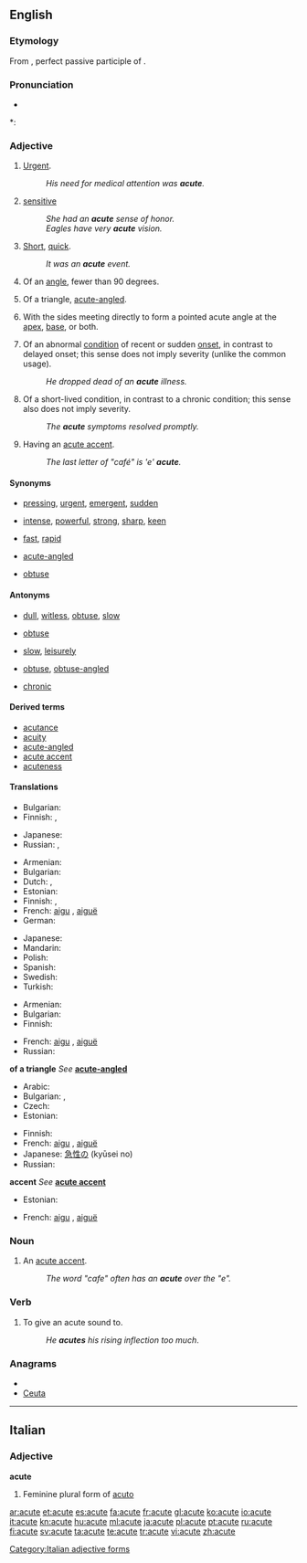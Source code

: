 ==English==

===Etymology===
From {{etyl|la}} {{term|acutus|acūtus|sharp|lang=la}}, perfect passive participle of {{term|acuo|acuō|sharpen, make sharp|lang=la}}.

===Pronunciation===
* {{audio|en-us-acute.ogg|Audio (US)}}

*: {{rhymes|uːt}}

===Adjective===
{{en-adj|'''more acute''' or '''[[acuter]]'''|'''most acute''' or '''[[acutest]]'''}}

# [[urgent|Urgent]].
#: ''His need for medical attention was '''acute'''.''
# [[sensitive]]
#: ''She had an '''acute''' sense of honor.''
#: ''Eagles have very '''acute''' vision.''
# [[short|Short]], [[quick]].
#: ''It was an '''acute''' event.''
# {{geometry}} Of an [[angle]], fewer than 90 degrees.
# {{geometry}} Of a triangle, [[acute-angled]].
# {{botany|of leaves}} With the sides meeting directly to form a pointed acute angle at the [[apex]], [[base]], or both.
# {{medicine}} Of an abnormal [[condition]] of recent or sudden [[onset]], in contrast to delayed onset; this sense does not imply severity (unlike the common usage).
#: ''He dropped dead of an '''acute''' illness.''
# {{medicine}} Of a short-lived condition, in contrast to a chronic condition; this sense also does not imply severity.
#: ''The '''acute''' symptoms resolved promptly.''
# {{context|after a letter}} Having an [[acute accent]].
#: ''The last letter of "café" is 'e' '''acute'''.''

====Synonyms====
* {{sense|urgent}} [[pressing]], [[urgent]], [[emergent]], [[sudden]]
* {{sense|sensitive}} [[intense]], [[powerful]], [[strong]], [[sharp]], [[keen]]
* {{sense|quick}} [[fast]], [[rapid]]
* {{sense|triangle}} [[acute-angled]]
* {{sense|leaf shape}} [[obtuse]]

====Antonyms====
* {{sense|sensitive}} [[dull]], [[witless]], [[obtuse]], [[slow]]
* {{sense|angle}} [[obtuse]]
* {{sense|quick}} [[slow]], [[leisurely]]
* {{sense|triangle}} [[obtuse]], [[obtuse-angled]]
* {{sense|medicine: condition}} [[chronic]]

====Derived terms====
* [[acutance]]
* [[acuity]]
* [[acute-angled]]
* [[acute accent]]
* [[acuteness]]

====Translations====

{{trans-top|urgent}}
* Bulgarian: {{t|bg|остър}}
* Finnish: {{t+|fi|akuutti}}, {{t-|fi|kiireinen}}
{{trans-mid}}
* Japanese: {{t-|ja|せつじつ|tr=satsujitsu}}
* Russian: {{t|ru|срочный|tr=sróčnyj}}, {{t|ru|неотложный|tr=n'eotlóžnyj}}
{{trans-bottom}}

{{trans-top|intense}}
* Armenian: {{t|hy|սուր|tr=sur|sc=Armn}}
* Bulgarian: {{t|bg|интензивен}}
* Dutch: {{t+|nl|acuut}},  {{t+|nl|scherp}}
* Estonian: {{t|et|äge}}
* Finnish: {{t+|fi|tarkka}}, {{t+|fi|terävä}}
* French: [[aigu]] {{m}}, [[aiguë]]<!--sic: the diaeresis is on the "e"--> {{f}}
* German: {{t+|de|scharf}}
{{trans-mid}}
* Japanese: {{t-|ja|せつじつ|tr=satsujitsu}}
* Mandarin: {{t-|cmn|激烈|tr=jīli&egrave;|sc=Hani}}
* Polish: {{t+|pl|ostry}}
* Spanish: {{t+|es|agudo|m}}
* Swedish: {{t+|sv|skarp}}
* Turkish: {{t+|tr|keskin}}
{{trans-bottom}}

{{trans-top|of an angle}}
* Armenian: {{t|hy|սուր|tr=sur|sc=Armn}}
* Bulgarian: {{t|bg|остър}}
* Finnish: {{t+|fi|terävä}}
{{trans-mid}}
* French: [[aigu]] {{m}}, [[aiguë]]<!--sic: the diaeresis is on the "e"--> {{f}}
* Russian: {{t+|ru|острый|tr=óstryj}}
{{trans-bottom}}

'''of a triangle'''
''See'' '''[[acute-angled]]'''

{{trans-top|medicine: of a condition}}
* Arabic: {{t|ar|شديد|tr=shadiid}}
* Bulgarian: {{t|bg|остър}},  {{t|bg|акутен}}
* Czech: {{t-|cs|akutní}}
* Estonian: {{t|et|äge}}
{{trans-mid}}
* Finnish: {{t+|fi|akuutti}}
* French: [[aigu]] {{m}}, [[aiguë]]<!--sic: the diaeresis is on the "e"--> {{f}}
* Japanese: [[急性の]] (kyūsei no)
* Russian: {{t+|ru|острый|tr=óstryj}}
{{trans-bottom}}

'''accent'''
''See'' '''[[acute accent]]'''

{{trans-top|letter}}
* Estonian: {{t|et|lihtrõhk}}
{{trans-mid}}
* French: [[aigu]] {{m}}, [[aiguë]]<!--sic: the diaeresis is on the "e"--> {{f}}
{{trans-bottom}}

===Noun===
{{en-noun}}

# An [[acute accent]].
#: ''The word "cafe" often has an '''acute''' over the "e".''

===Verb===
{{en-verb|acut|ing}}

# To give an acute sound to.
#: ''He '''acutes''' his rising inflection too much''.

===Anagrams===
* {{alphagram|acetu}}
* [[Ceuta#English|Ceuta]]


----

==Italian==

===Adjective===
'''acute''' {{f}}

# Feminine plural form of [[acuto]]

[[Category:Italian adjective forms]]

[[ar:acute]]
[[et:acute]]
[[es:acute]]
[[fa:acute]]
[[fr:acute]]
[[gl:acute]]
[[ko:acute]]
[[io:acute]]
[[it:acute]]
[[kn:acute]]
[[hu:acute]]
[[ml:acute]]
[[ja:acute]]
[[pl:acute]]
[[pt:acute]]
[[ru:acute]]
[[fi:acute]]
[[sv:acute]]
[[ta:acute]]
[[te:acute]]
[[tr:acute]]
[[vi:acute]]
[[zh:acute]]